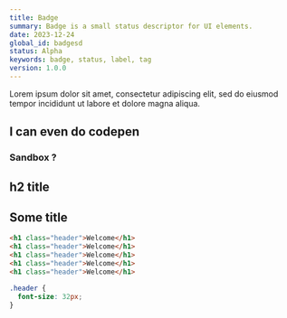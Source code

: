```yaml
---
title: Badge
summary: Badge is a small status descriptor for UI elements.
date: 2023-12-24
global_id: badgesd
status: Alpha
keywords: badge, status, label, tag
version: 1.0.0
---
```


Lorem ipsum dolor sit amet, consectetur adipiscing elit, sed do eiusmod tempor incididunt ut labore et dolore magna aliqua.

## I can even do codepen

<Pen />

### Sandbox ?

<Sandbox />

## h2 title

<Figma />

## Some title

```html title="index.html"
<h1 class="header">Welcome</h1>
<h1 class="header">Welcome</h1>
<h1 class="header">Welcome</h1>
<h1 class="header">Welcome</h1>
<h1 class="header">Welcome</h1>
```

```css title="index.css"
.header {
  font-size: 32px;
}
```
